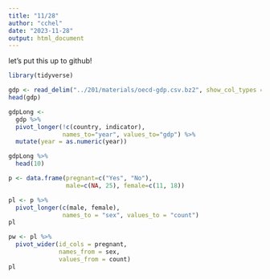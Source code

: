 ---
title: "11/28"
author: "cchel"
date: "2023-11-28"
output: html_document
---

let's put this up to github!

```{r}
library(tidyverse)
```

```{r}
gdp <- read_delim("../201/materials/oecd-gdp.csv.bz2", show_col_types = FALSE)
head(gdp)
```

```{r}
gdpLong <- 
  gdp %>% 
  pivot_longer(!c(country, indicator),
               names_to="year", values_to="gdp") %>% 
  mutate(year = as.numeric(year))

gdpLong %>% 
  head(10)
```

```{r}
p <- data.frame(pregnant=c("Yes", "No"),
                male=c(NA, 25), female=c(11, 18))

pl <- p %>% 
  pivot_longer(c(male, female),
               names_to = "sex", values_to = "count")
pl

pw <- pl %>% 
  pivot_wider(id_cols = pregnant,
              names_from = sex,
              values_from = count)
pl
```

